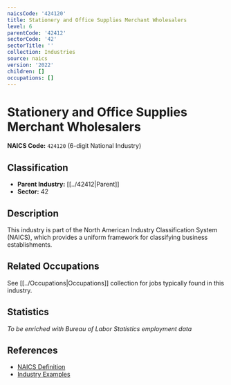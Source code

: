 ```yaml
---
naicsCode: '424120'
title: Stationery and Office Supplies Merchant Wholesalers
level: 6
parentCode: '42412'
sectorCode: '42'
sectorTitle: ''
collection: Industries
source: naics
version: '2022'
children: []
occupations: []
---
```

# Stationery and Office Supplies Merchant Wholesalers

**NAICS Code:** `424120` (6-digit National Industry)

## Classification

- **Parent Industry:** [[../42412|Parent]]
- **Sector:** 42

## Description

This industry is part of the North American Industry Classification System (NAICS), which provides a uniform framework for classifying business establishments.

## Related Occupations

See [[../Occupations|Occupations]] collection for jobs typically found in this industry.

## Statistics

*To be enriched with Bureau of Labor Statistics employment data*

## References

- [NAICS Definition](https://www.census.gov/naics/)
- [Industry Examples](https://www.census.gov/naics/2022NAICS/)
